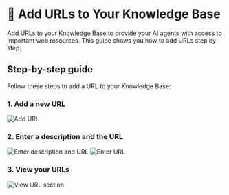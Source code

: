 # 🔗 Add URLs to Your Knowledge Base

Add URLs to your Knowledge Base to provide your AI agents with access to important web resources. This guide shows you how to add URLs step by step.

## Step-by-step guide

Follow these steps to add a URL to your Knowledge Base:

### 1. Add a new URL

<img src="https://storage.googleapis.com/helpsessionvideos/Contactswing/images/url.jpg" alt="Add URL" />

### 2. Enter a description and the URL

<img src="https://storage.googleapis.com/helpsessionvideos/Contactswing/images/url.jpg" alt="Enter description and URL" />
<img src="https://storage.googleapis.com/helpsessionvideos/Contactswing/images/url1.jpg" alt="Enter URL" />

### 3. View your URLs

<img src="https://storage.googleapis.com/helpsessionvideos/Contactswing/images/url2.jpg" alt="View URL section" />

